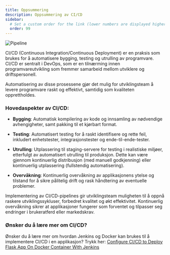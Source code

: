 ```yaml
---
title: Oppsummering
description: Oppsummering av CI/CD
sidebar:
  # Set a custom order for the link (lower numbers are displayed higher up)
  order: 99
---
```


![Pipeline](../../../assets/images/Pipeline.png)

CI/CD (Continuous Integration/Continuous Deployment) er en praksis som brukes for å automatisere bygging, testing og utrulling av programvare. CI/CD er sentralt i DevOps, som er en tilnærming innen programvareutvikling som fremmer samarbeid mellom utviklere og driftspersonell.

Automatisering av disse prosessene gjør det mulig for utviklingsteam å levere programvare raskt og effektivt, samtidig som kvaliteten opprettholdes.

### Hovedaspekter av CI/CD:

- **Bygging**: Automatisk kompilering av kode og innsamling av nødvendige avhengigheter, samt pakking til et kjørbart format.

- **Testing**: Automatisert testing for å raskt identifisere og rette feil, inkludert enhetstester, integrasjonstester og ende-til-ende-tester.

- **Utrulling**: Utplassering til staging-servere for testing i realistiske miljøer, etterfulgt av automatisert utrulling til produksjon. Dette kan være gjennom kontinuerlig distribusjon (med manuell godkjenning) eller kontinuerlig utplassering (fullstendig automatisering).

- **Overvåkning**: Kontinuerlig overvåkning av applikasjonens ytelse og tilstand for å sikre pålitelig drift og rask håndtering av eventuelle problemer.

Implementering av CI/CD-pipelines gir utviklingsteam muligheten til å oppnå raskere utviklingssykluser, forbedret kvalitet og økt effektivitet. Kontinuerlig overvåkning sikrer at applikasjoner fungerer som forventet og tilpasser seg endringer i brukeratferd eller markedskrav. 

### Ønsker du å lære mer om CI/CD?

Ønsker du å lære mer om hvordan Jenkins og Docker kan brukes til å implementere CI/CD i en applikasjon?
Trykk her: [Configure CI/CD to Deploy Flask App On Docker Container With Jenkins](https://medium.com/@Abhiney27/configure-ci-cd-to-deploy-flask-app-on-docker-container-with-jenkins-ae350b306c6b)



<LikeThisPage />
